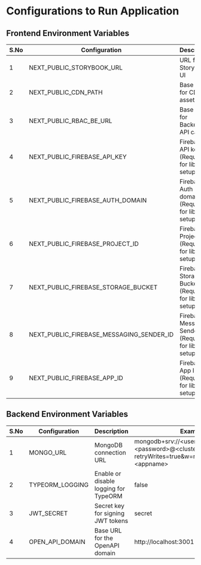 
<Meta title="Configurations" />

# Configurations to Run Application

## Frontend Environment Variables

<table>
  <thead>
    <tr>
      <th style={{ padding: "10px", border: "1px solid black" }}>S.No</th>
      <th style={{ padding: "10px", border: "1px solid black" }}>
        Configuration
      </th>
      <th style={{ padding: "10px", border: "1px solid black" }}>
        Description
      </th>
      <th style={{ padding: "10px", border: "1px solid black" }}>Example</th>
    </tr>
  </thead>
  <tbody>
    <tr>
      <td style={{ padding: "10px", border: "1px solid black" }}>1</td>
      <td style={{ padding: "10px", border: "1px solid black" }}>
        NEXT_PUBLIC_STORYBOOK_URL
      </td>
      <td style={{ padding: "10px", border: "1px solid black" }}>
        URL for the Storybook UI
      </td>
      <td style={{ padding: "10px", border: "1px solid black" }}>
        https://main--&lt;projectid&gt;.chromatic.com/
      </td>
    </tr>
    <tr>
      <td style={{ padding: "10px", border: "1px solid black" }}>2</td>
      <td style={{ padding: "10px", border: "1px solid black" }}>
        NEXT_PUBLIC_CDN_PATH
      </td>
      <td style={{ padding: "10px", border: "1px solid black" }}>
        Base path for CDN assets
      </td>
      <td style={{ padding: "10px", border: "1px solid black" }}>
        https://raw.githubusercontent.com/vivekkv178/cdn/main
      </td>
    </tr>
    <tr>
      <td style={{ padding: "10px", border: "1px solid black" }}>3</td>
      <td style={{ padding: "10px", border: "1px solid black" }}>
        NEXT_PUBLIC_RBAC_BE_URL
      </td>
      <td style={{ padding: "10px", border: "1px solid black" }}>
        Base URL for Backend API calls
      </td>
      <td style={{ padding: "10px", border: "1px solid black" }}>
        http://localhost:3001
      </td>
    </tr>
    <tr>
      <td style={{ padding: "10px", border: "1px solid black" }}>4</td>
      <td style={{ padding: "10px", border: "1px solid black" }}>
        NEXT_PUBLIC_FIREBASE_API_KEY
      </td>
      <td style={{ padding: "10px", border: "1px solid black" }}>
        Firebase API key (Required for library setup)
      </td>
      <td style={{ padding: "10px", border: "1px solid black" }}>test</td>
    </tr>
    <tr>
      <td style={{ padding: "10px", border: "1px solid black" }}>5</td>
      <td style={{ padding: "10px", border: "1px solid black" }}>
        NEXT_PUBLIC_FIREBASE_AUTH_DOMAIN
      </td>
      <td style={{ padding: "10px", border: "1px solid black" }}>
        Firebase Auth domain (Required for library setup)
      </td>
      <td style={{ padding: "10px", border: "1px solid black" }}>test</td>
    </tr>
    <tr>
      <td style={{ padding: "10px", border: "1px solid black" }}>6</td>
      <td style={{ padding: "10px", border: "1px solid black" }}>
        NEXT_PUBLIC_FIREBASE_PROJECT_ID
      </td>
      <td style={{ padding: "10px", border: "1px solid black" }}>
        Firebase Project ID (Required for library setup)
      </td>
      <td style={{ padding: "10px", border: "1px solid black" }}>test</td>
    </tr>
    <tr>
      <td style={{ padding: "10px", border: "1px solid black" }}>7</td>
      <td style={{ padding: "10px", border: "1px solid black" }}>
        NEXT_PUBLIC_FIREBASE_STORAGE_BUCKET
      </td>
      <td style={{ padding: "10px", border: "1px solid black" }}>
        Firebase Storage Bucket (Required for library setup)
      </td>
      <td style={{ padding: "10px", border: "1px solid black" }}>test</td>
    </tr>
    <tr>
      <td style={{ padding: "10px", border: "1px solid black" }}>8</td>
      <td style={{ padding: "10px", border: "1px solid black" }}>
        NEXT_PUBLIC_FIREBASE_MESSAGING_SENDER_ID
      </td>
      <td style={{ padding: "10px", border: "1px solid black" }}>
        Firebase Messaging Sender ID (Required for library setup)
      </td>
      <td style={{ padding: "10px", border: "1px solid black" }}>test</td>
    </tr>
    <tr>
      <td style={{ padding: "10px", border: "1px solid black" }}>9</td>
      <td style={{ padding: "10px", border: "1px solid black" }}>
        NEXT_PUBLIC_FIREBASE_APP_ID
      </td>
      <td style={{ padding: "10px", border: "1px solid black" }}>
        Firebase App ID (Required for library setup)
      </td>
      <td style={{ padding: "10px", border: "1px solid black" }}>test</td>
    </tr>
  </tbody>
</table>

## Backend Environment Variables

<table>
  <thead>
    <tr>
      <th style={{ padding: "10px", border: "1px solid black" }}>S.No</th>
      <th style={{ padding: "10px", border: "1px solid black" }}>
        Configuration
      </th>
      <th style={{ padding: "10px", border: "1px solid black" }}>
        Description
      </th>
      <th style={{ padding: "10px", border: "1px solid black" }}>Example</th>
    </tr>
  </thead>
  <tbody>
    <tr>
      <td style={{ padding: "10px", border: "1px solid black" }}>1</td>
      <td style={{ padding: "10px", border: "1px solid black" }}>MONGO_URL</td>
      <td style={{ padding: "10px", border: "1px solid black" }}>
        MongoDB connection URL
      </td>
      <td style={{ padding: "10px", border: "1px solid black" }}>
        mongodb+srv://&lt;username&gt;:&lt;password&gt;@&lt;cluster&gt;/&lt;dbname&gt;?retryWrites=true&w=majority&appName=&lt;appname&gt;
      </td>
    </tr>
    <tr>
      <td style={{ padding: "10px", border: "1px solid black" }}>2</td>
      <td style={{ padding: "10px", border: "1px solid black" }}>
        TYPEORM_LOGGING
      </td>
      <td style={{ padding: "10px", border: "1px solid black" }}>
        Enable or disable logging for TypeORM
      </td>
      <td style={{ padding: "10px", border: "1px solid black" }}>false</td>
    </tr>
    <tr>
      <td style={{ padding: "10px", border: "1px solid black" }}>3</td>
      <td style={{ padding: "10px", border: "1px solid black" }}>JWT_SECRET</td>
      <td style={{ padding: "10px", border: "1px solid black" }}>
        Secret key for signing JWT tokens
      </td>
      <td style={{ padding: "10px", border: "1px solid black" }}>secret</td>
    </tr>
    <tr>
      <td style={{ padding: "10px", border: "1px solid black" }}>4</td>
      <td style={{ padding: "10px", border: "1px solid black" }}>
        OPEN_API_DOMAIN
      </td>
      <td style={{ padding: "10px", border: "1px solid black" }}>
        Base URL for the OpenAPI domain
      </td>
      <td style={{ padding: "10px", border: "1px solid black" }}>
        http://localhost:3001
      </td>
    </tr>
  </tbody>
</table>
